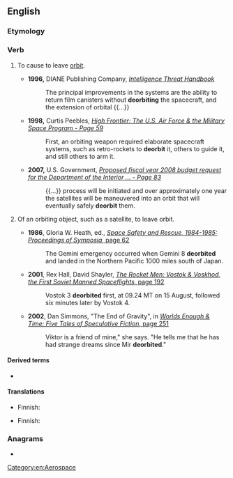 ==English==

===Etymology===
{{compound|en|de-|orbit}}

===Verb===
{{en-verb}}

# {{lb|en|transitive}} To cause to leave [[orbit]].
#* '''1996,''' DIANE Publishing Company, ''[http://books.google.com/books?id=V0Xy77qQ624C&pg=PT30&dq=%22deorbit%22&as_brr=1&sig=94E4v4g5TJd63dgxbd-28qghuKU Intelligence Threat Handbook]''
#*: The principal improvements in the systems are the ability to return film canisters without '''deorbiting''' the spacecraft, and the extension of orbital {{...}}
#* '''1998,''' Curtis Peebles, ''[http://books.google.com/books?id=cMgdYypcPc8C&pg=PA59&dq=%22deorbit%22&as_brr=1&sig=frMmAlNHCJdtvZU-my0YdgB1_lg High Frontier: The U.S. Air Force & the Military Space Program - Page 59]''
#*: First, an orbiting weapon required elaborate spacecraft systems, such as retro-rockets to '''deorbit''' it, others to guide it, and still others to arm it.
#* '''2007,''' U.S. Government, ''[http://books.google.com/books?id=gHRs3ZQFWhAC&pg=PA83&dq=%22deorbit%22&as_brr=1&sig=RrfFixvOjiMPpd8LN48OEs85KKc Proposed fiscal year 2008 budget request for the Department of the Interior ... - Page 83]''
#*: {{...}} process will be initiated and over approximately one year the satellites will be maneuvered into an orbit that will eventually safely '''deorbit''' them.
# {{lb|en|intransitive}} Of an orbiting object, such as a satellite, to leave orbit.
#* '''1986''', Gloria W. Heath, ed., [http://books.google.com/books?id=HxQ5AAAAIAAJ&dq=deorbited&ei=1VFHR-uEK5P-7gKt8_zzBg&pgis=1 ''Space Safety and Rescue, 1984-1985: Proceedings of Symposia'', page 62]
#*: The Gemini emergency occurred when Gemini 8 '''deorbited''' and landed in the Northern Pacific 1000 miles south of Japan.
#* '''2001''', Rex Hall, David Shayler, [http://books.google.com/books?id=zndYLKa26wAC&pg=PA192&dq=deorbited&as_brr=3&ei=hlRHR7GPKYue7wLe_9H4Bg&sig=cHgrlxoEZTKN_Q7ySymkl3ejJZE ''The Rocket Men: Vostok & Voskhod, the First Soviet Manned Spaceflights'', page 192]
#*: Vostok 3 '''deorbited''' first, at 09.24 MT on 15 August, followed six minutes later by Vostok 4.
#* '''2002''', Dan Simmons, "The End of Gravity", in [http://books.google.com/books?id=EKoIG4auiB4C&pg=RA2-PA251&dq=deorbited&as_brr=3&ei=6FNHR9iJOoqO6AKbqZXUBw&sig=IbWAM0h0xxbVLBuxEAW7qrpby2g ''Worlds Enough & Time: Five Tales of Speculative Fiction'', page 251]
#*: Viktor is a friend of mine," she says. "He tells me that he has had strange dreams since Mir '''deorbited'''."

====Derived terms====
* {{l|en|deorbit burn}}

====Translations====
{{trans-top|to cause to leave orbit}}
* Finnish: {{t|fi|[[suistaa]] [[radaltaan]]}}
{{trans-mid}}
{{trans-bottom}}

{{trans-top|to leave orbit}}
* Finnish: {{t|fi|[[suistua]] [[radaltaan]]}}
{{trans-mid}}
{{trans-bottom}}

===Anagrams===
* {{anagrams|en|a=bdeiort|debitor|orbited}}

[[Category:en:Aerospace]]